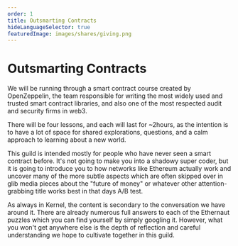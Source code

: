 ```yaml
---
order: 1
title: Outsmarting Contracts
hideLanguageSelector: true
featuredImage: images/shares/giving.png
---
```


# Outsmarting Contracts

We will be running through a smart contract course created by OpenZeppelin, the team responsible for writing the most widely used and trusted smart contract libraries, and also one of the most respected audit and security firms in web3.

There will be four lessons, and each will last for ~2hours, as the intention is to have a lot of space for shared explorations, questions, and a calm approach to learning about a new world.

This guild is intended mostly for people who have never seen a smart contract before. It's not going to make you into a shadowy super coder, but it is going to introduce you to how networks like Ethereum actually work and uncover many of the more subtle aspects which are often skipped over in glib media pieces about the "future of money" or whatever other attention-grabbing title works best in that days A/B test.

As always in Kernel, the content is secondary to the conversation we have around it. There are already numerous full answers to each of the Ethernaut puzzles which you can find yourself by simply googling it. However, what you won't get anywhere else is the depth of reflection and careful understanding we hope to cultivate together in this guild.